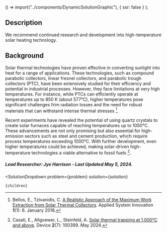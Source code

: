 

  () => import("../components/DynamicSolutionGraphic"),
  { ssr: false }
);


## Description

We recommend continued research and development into high-temperature solar heating technology.

## Background

Solar thermal technologies have proven effective in converting sunlight into heat for a range of applications. These technologies, such as compound parabolic collectors, linear fresnel collectors, and parabolic trough collectors (PTC), have been extensively studied for their efficiency and potential in industrial processes. However, they face limitations at very high temperatures. For instance, while PTCs can efficiently operate at temperatures up to 850 K (about 577°C), higher temperatures pose significant challenges frim radiation losses and the need for robust materials that can withstand intense thermal stresses [^"11"].

Recent experiments have revealed the potential of using quartz crystals to create solar furnaces capable of reaching temperatures up to 1050°C. These advancements are not only promising but also essential for high-emission sectors such as steel and cement production, which require process temperatures exceeding 1000°C. With further development, even higher temperatures could be achieved, making solar-driven high-temperature technologies a viable alternative to fossil fuels [^"12"]. 





##### Lead Researcher: Jye Harrison - Last Updated May 5, 2024.

[^"1"]: Nájera-Trejo, M. et al. [Pre-Feasibility Assessment Tool for Solar Industrial Process Heating.](10.3390/pr11061663)  Processes. May 2023.
[^"2"]: Kumar L, Ahmed J, El Haj Assad M, Hasanuzzaman M. [Prospects and Challenges of Solar Thermal for Process Heating: A Comprehensive Review.](http://dx.doi.org/10.3390/en15228501) Energies [Internet]. November 2022. 
[^"3"]: jia T, Huang J, Li R, He P, Dai Y.  [Status and prospect of solar heat for industrial processes in China.](http://dx.doi.org/10.1016/j.rser.2018.03.077) Renewable and Sustainable Energy Reviews [Internet]. July 2018.
[^"4"]: Acosta-Pazmiño IP, Rivera-Solorio CI, Gijón-Rivera M. [Scaling-up the installation of hybrid solar collectors to reduce CO2 emissions in a Mexican industrial sector from now to 2030.](http://dx.doi.org/10.1016/j.apenergy.2021.117202) Applied Energy [Internet]. September 2021.
[^"5"]: Ravi Kumar K, Krishna Chaitanya NVV, Sendhil Kumar N. [Solar thermal energy technologies and its applications for process heating and power generation – A review.](http://dx.doi.org/10.1016/j.jclepro.2020.125296) Journal of Cleaner Production [Internet]. February 2021.
[^"6"]:  [World Energy Outlook 2023 – Analysis - IEA](https://www.iea.org/reports/world-energy-outlook-2023)  Accessed March 2024.
[^"7"]:  [Use of energy in industry - U.S. Energy Information Administration (EIA)](https://www.eia.gov/energyexplained/use-of-energy/industry.php)  Accessed March 2024.
[^"8"]:  [Integration of Solar Process Heat in Industries: A Review](https://www.mdpi.com/2571-8797/4/1/8)  
[^"9"]:  [https://www.iea-shc.org/solar-heat-worldwide](https://www.iea-shc.org/solar-heat-worldwide)  
[^"10"]:  [Solar thermal trapping at 1,000°C and above: Device](https://www.cell.com/device/fulltext/S2666-9986(24)00235-7)  
[^"11"]: Bellos, E., Tzivanidis, C. [A Realistic Approach of the Maximum Work Extraction from Solar Thermal Collectors](http://dx.doi.org/10.3390/asi1010006). Applied System Innovation **1**(1): 6. January 2018.
[^"12"]: Casati, E., Allgoewer, L., Steinfeld, A.  [Solar thermal trapping at 1,000°C and above](http://dx.doi.org/10.1016/j.device.2024.100399). Device **2**(7): 100399. May 2024.





  <SolutionDropdown 
    problem={problem} 
    solution={solution}
  >
    {children}
  </SolutionDropdown>
